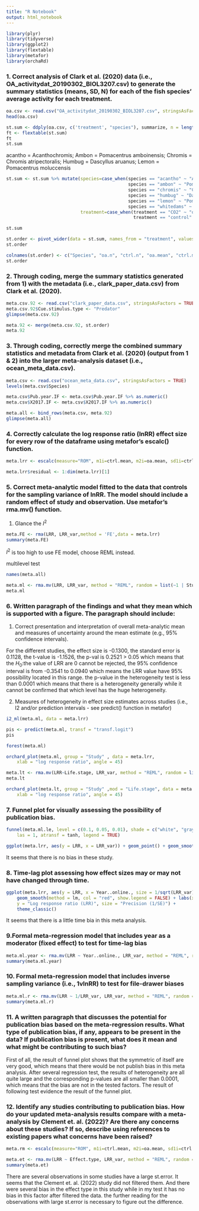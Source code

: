 ```yaml
---
title: "R Notebook"
output: html_notebook
---
```



```r
library(plyr)
library(tidyverse)
library(ggplot2)
library(flextable)
library(metafor)
library(orchaRd)
```

### 1. Correct analysis of Clark et al. (2020) data (i.e., OA_activitydat_20190302_BIOL3207.csv) to generate the summary statistics (means, SD, N) for each of the fish species’ average activity for each treatment.
```r
oa.csv <- read.csv("OA_activitydat_20190302_BIOL3207.csv", stringsAsFactors = TRUE) %>% drop_na()
head(oa.csv)
```

```r
st.sum <- ddply(oa.csv, c('treatment', "species"), summarize, n = length(activity), mean = mean(activity), sd = sd(activity))
ft <- flextable(st.sum)
ft
st.sum
```

acantho = Acanthochromis; Ambon = Pomacentrus amboinensis; Chromis = Chromis atripectoralis; Humbug = Dascyllus aruanus; Lemon = Pomacentrus moluccensis
```r
st.sum <- st.sum %>% mutate(species=case_when(species == "acantho" ~ "Acanthochromis polyacanthus",
                                              species == "ambon" ~ "Pomacentrus amboinensis",
                                              species == "chromis" ~ "Chromis atripectoralis",
                                              species == "humbug" ~ "Dascyllus aruanus",
                                              species == "lemon" ~ "Pomacentrus moluccensis",
                                              species == "whitedams" ~ "Dischistodus perspicillatus"),
                            treatment=case_when(treatment == "CO2" ~ "oa",
                                                treatment == "control" ~ "ctrl"))
```

```r
st.sum
```

```r
st.order <- pivot_wider(data = st.sum, names_from = "treatment", values_from = c("n", "mean", "sd") ,names_sep = ".")
st.order
```

```r
colnames(st.order) <- c("Species", "oa.n", "ctrl.n", "oa.mean", "ctrl.mean", "oa.sd", "ctrl.sd")
st.order
```

### 2. Through coding, merge the summary statistics generated from 1) with the metadata (i.e., clark_paper_data.csv) from Clark et al. (2020).
```r
meta.csv.92 <- read.csv("clark_paper_data.csv", stringsAsFactors = TRUE)
meta.csv.92$Cue.stimulus.type <- "Predator"
glimpse(meta.csv.92)
```

```r
meta.92 <- merge(meta.csv.92, st.order)
meta.92
```
### 3. Through coding, correctly merge the combined summary statistics and metadata from Clark et al. (2020) (output from 1 & 2) into the larger meta-analysis dataset (i.e., ocean_meta_data.csv).
```r
meta.csv <- read.csv("ocean_meta_data.csv", stringsAsFactors = TRUE)
levels(meta.csv$Species)
```

```r
meta.csv$Pub.year.IF <- meta.csv$Pub.year.IF %>% as.numeric()
meta.csv$X2017.IF <- meta.csv$X2017.IF %>% as.numeric()
```

```r
meta.all <- bind_rows(meta.csv, meta.92)
glimpse(meta.all)
```

### 4. Correctly calculate the log response ratio (lnRR) effect size for every row of the dataframe using metafor’s escalc() function.
```r
meta.lrr <- escalc(measure="ROM", m1i=ctrl.mean, m2i=oa.mean, sd1i=ctrl.sd, sd2i=oa.sd, n1i=ctrl.n, n2i=oa.n, var.names = c("LRR", "LRR_var"), data=meta.all) %>% drop_na() %>% subset(LRR_var < 10) # restrict the size of standard error
```

```r
meta.lrr$residual <- 1:dim(meta.lrr)[1]
```

### 5. Correct meta-analytic model fitted to the data that controls for the sampling variance of lnRR. The model should include a random effect of study and observation. Use metafor’s rma.mv() function.

1) Glance the $I^2$
```r
meta.FE <- rma(LRR, LRR_var,method = 'FE',data = meta.lrr)
summary(meta.FE)
```

$I^2$ is too high to use FE model, choose REML instead.

multilevel test
```r
names(meta.all)
```

```r
meta.ml <- rma.mv(LRR, LRR_var, method = "REML", random = list(~1 | Study, ~1 | residual), dfs = "contain", test = "t", data = meta.lrr)
meta.ml
```

### 6. Written paragraph of the findings and what they mean which is supported with a figure. The paragraph should include:
1) Correct presentation and interpretation of overall meta-analytic mean and measures of uncertainty around the mean estimate (e.g., 95% confidence intervals).

For the different studies, the effect size is -0.1300, the standard error is 0.1128, the t-value is -1.1526, the p-val is 0.2521 > 0.05 which means that the $H_0$:the value of LRR are 0 cannot be rejected, the 95% confidence interval is from -0.3541 to 0.0940 which means the LRR value have 95% possibility located in this range. the p-value in the heterogeneity test is less than 0.0001 which means that there is a heterogeneity generally while it cannot be confirmed that which level has the huge heterogeneity.

2) Measures of heterogeneity in effect size estimates across studies (i.e., I2 and/or prediction intervals - see predict() function in metafor)

```r
i2_ml(meta.ml, data = meta.lrr)

```

```r
pis <- predict(meta.ml, transf = "transf.logit")
pis
```

```r
forest(meta.ml)
```

```r
orchard_plot(meta.ml, group = "Study" , data = meta.lrr,
    xlab = "log response ratio", angle = 45)
```

```r
meta.lt <- rma.mv(LRR~Life.stage, LRR_var, method = "REML", random = list(~1 | Study, ~1 | residual), dfs = "contain", test = "t", data = meta.lrr)
meta.lt
```

```r
orchard_plot(meta.lt, group = "Study" ,mod = "Life.stage", data = meta.lrr,
    xlab = "log response ratio", angle = 45)
```

### 7. Funnel plot for visually assessing the possibility of publication bias.
```r
funnel(meta.ml.le, level = c(0.1, 0.05, 0.01), shade = c("white", "gray55", "gray 75"),
    las = 1, atransf = tanh, legend = TRUE)
```

```r
ggplot(meta.lrr, aes(y = LRR, x = LRR_var)) + geom_point() + geom_smooth(method = lm)
```
It seems that there is no bias in these study.

### 8. Time-lag plot assessing how effect sizes may or may not have changed through time.
```r
ggplot(meta.lrr, aes(y = LRR, x = Year..online., size = 1/sqrt(LRR_var))) + geom_point(alpha = 0.3) +
    geom_smooth(method = lm, col = "red", show.legend = FALSE) + labs(x = "Publication Year",
    y = "Log response ratio (LRR)", size = "Precision (1/SE)") +
    theme_classic()
```
It seems that there is a little time bia in this meta analysis.

### 9.Formal meta-regression model that includes year as a moderator (fixed effect) to test for time-lag bias
```r
meta.ml.year <- rma.mv(LRR ~ Year..online., LRR_var, method = "REML", random = list(~1 | Study, ~1 | residual), dfs = "contain", test = "t", data = meta.lrr)
summary(meta.ml.year)
```
### 10. Formal meta-regression model that includes inverse sampling variance (i.e., 1vlnRR) to test for file-drawer biases
```r
meta.ml.r <- rma.mv(LRR ~ 1/LRR_var, LRR_var, method = "REML", random = list(~1 | Study, ~1 | residual), dfs = "contain", test = "t", data = meta.lrr)
summary(meta.ml.r)
```

### 11. A written paragraph that discusses the potential for publication bias based on the meta-regression results. What type of publication bias, if any, appears to be present in the data? If publication bias is present, what does it mean and what might be contributing to such bias?

First of all, the result of funnel plot shows that the symmetric of itself are very good, which means that there would be not publish bias in this meta analysis. After several regression test, the results of heterogeneity are all quite large and the corresponding p-values are all smaller than 0.0001, which means that the bias are not in the tested factors. The result of following test evidence the result of the funnel plot.

### 12. Identify any studies contributing to publication bias. How do your updated meta-analysis results compare with a meta-analysis by Clement et. al. (2022)? Are there any concerns about these studies? If so, describe using references to existing papers what concerns have been raised?

```r
meta.rm <- escalc(measure="ROM", m1i=ctrl.mean, m2i=oa.mean, sd1i=ctrl.sd, sd2i=oa.sd, n1i=ctrl.n, n2i=oa.n, var.names = c("LRR", "LRR_var"), data=meta.all) %>% drop_na() %>% subset(LRR_var > 10)
```

```r
meta.et <- rma.mv(LRR ~ Effect.type, LRR_var, method = "REML", random = list(~1 | Study, ~1 | residual), dfs = "contain", test = "t", data = meta.lrr)
summary(meta.et)
```

There are several observations in some studies have a large st.error. It seems that the Clement et. al. (2022) study did not filtered them. And there were several bias in the effect type in this study while in my test it has no bias in this factor after filtered the data. the further reading for the observations with large st.error is necessary to figure out the difference.


